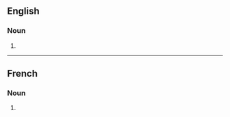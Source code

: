 ==English==

===Noun===
{{head|en|noun plural form}}

# {{plural of|centralisation|lang=en}}

----

==French==

===Noun===
{{head|fr|noun plural form|g=f}}

# {{plural of|centralisation|lang=fr}}